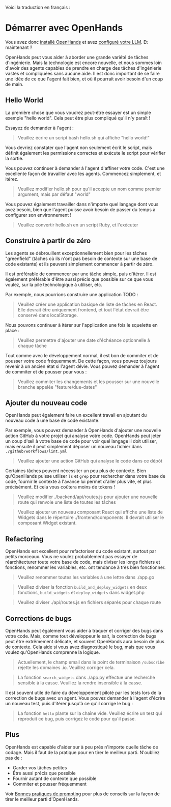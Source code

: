 Voici la traduction en français :

# Démarrer avec OpenHands

Vous avez donc [installé OpenHands](./installation) et avez
[configuré votre LLM](./installation#setup). Et maintenant ?

OpenHands peut vous aider à aborder une grande variété de tâches d'ingénierie. Mais la technologie
est encore nouvelle, et nous sommes loin d'avoir des agents capables de prendre en charge des tâches
d'ingénierie vastes et compliquées sans aucune aide. Il est donc important de se faire une idée de ce que l'agent
fait bien, et où il pourrait avoir besoin d'un coup de main.

## Hello World

La première chose que vous voudrez peut-être essayer est un simple exemple "hello world".
Cela peut être plus compliqué qu'il n'y paraît !

Essayez de demander à l'agent :
> Veuillez écrire un script bash hello.sh qui affiche "hello world!"

Vous devriez constater que l'agent non seulement écrit le script, mais définit également les
permissions correctes et exécute le script pour vérifier la sortie.

Vous pouvez continuer à demander à l'agent d'affiner votre code. C'est une excellente façon de
travailler avec les agents. Commencez simplement, et itérez.

> Veuillez modifier hello.sh pour qu'il accepte un nom comme premier argument, mais par défaut "world"

Vous pouvez également travailler dans n'importe quel langage dont vous avez besoin, bien que l'agent puisse avoir besoin de passer du
temps à configurer son environnement !

> Veuillez convertir hello.sh en un script Ruby, et l'exécuter

## Construire à partir de zéro

Les agents se débrouillent exceptionnellement bien pour les tâches "greenfield" (tâches où ils n'ont pas besoin
de contexte sur une base de code existante) et ils peuvent simplement commencer à partir de zéro.

Il est préférable de commencer par une tâche simple, puis d'itérer. Il est également préférable d'être
aussi précis que possible sur ce que vous voulez, sur la pile technologique à utiliser, etc.

Par exemple, nous pourrions construire une application TODO :

> Veuillez créer une application basique de liste de tâches en React. Elle devrait être uniquement frontend, et tout l'état
> devrait être conservé dans localStorage.

Nous pouvons continuer à itérer sur l'application une fois le squelette en place :

> Veuillez permettre d'ajouter une date d'échéance optionnelle à chaque tâche

Tout comme avec le développement normal, il est bon de commiter et de pousser votre code fréquemment.
De cette façon, vous pouvez toujours revenir à un ancien état si l'agent dévie.
Vous pouvez demander à l'agent de commiter et de pousser pour vous :

> Veuillez commiter les changements et les pousser sur une nouvelle branche appelée "feature/due-dates"


## Ajouter du nouveau code

OpenHands peut également faire un excellent travail en ajoutant du nouveau code à une base de code existante.

Par exemple, vous pouvez demander à OpenHands d'ajouter une nouvelle action GitHub à votre projet
qui analyse votre code. OpenHands peut jeter un coup d'œil à votre base de code pour voir quel langage
il doit utiliser, mais ensuite il peut simplement déposer un nouveau fichier dans `./github/workflows/lint.yml`

> Veuillez ajouter une action GitHub qui analyse le code dans ce dépôt

Certaines tâches peuvent nécessiter un peu plus de contexte. Bien qu'OpenHands puisse utiliser `ls` et `grep`
pour rechercher dans votre base de code, fournir le contexte à l'avance lui permet d'aller plus vite,
et plus précisément. Et cela vous coûtera moins de tokens !

> Veuillez modifier ./backend/api/routes.js pour ajouter une nouvelle route qui renvoie une liste de toutes les tâches

> Veuillez ajouter un nouveau composant React qui affiche une liste de Widgets dans le répertoire ./frontend/components.
> Il devrait utiliser le composant Widget existant.

## Refactoring

OpenHands est excellent pour refactoriser du code existant, surtout par petits morceaux.
Vous ne voulez probablement pas essayer de réarchitecturer toute votre base de code, mais diviser
les longs fichiers et fonctions, renommer les variables, etc. ont tendance à très bien fonctionner.

> Veuillez renommer toutes les variables à une lettre dans ./app.go

> Veuillez diviser la fonction `build_and_deploy_widgets` en deux fonctions, `build_widgets` et `deploy_widgets` dans widget.php

> Veuillez diviser ./api/routes.js en fichiers séparés pour chaque route

## Corrections de bugs

OpenHands peut également vous aider à traquer et corriger des bugs dans votre code. Mais, comme tout
développeur le sait, la correction de bugs peut être extrêmement délicate, et souvent OpenHands aura besoin de plus de contexte.
Cela aide si vous avez diagnostiqué le bug, mais que vous voulez qu'OpenHands comprenne la logique.

> Actuellement, le champ email dans le point de terminaison `/subscribe` rejette les domaines .io. Veuillez corriger cela.

> La fonction `search_widgets` dans ./app.py effectue une recherche sensible à la casse. Veuillez la rendre insensible à la casse.

Il est souvent utile de faire du développement piloté par les tests lors de la correction de bugs avec un agent.
Vous pouvez demander à l'agent d'écrire un nouveau test, puis d'itérer jusqu'à ce qu'il corrige le bug :

> La fonction `hello` plante sur la chaîne vide. Veuillez écrire un test qui reproduit ce bug, puis corrigez le code pour qu'il passe.

## Plus

OpenHands est capable d'aider sur à peu près n'importe quelle tâche de codage. Mais il faut de la pratique
pour en tirer le meilleur parti. N'oubliez pas de :
* Garder vos tâches petites
* Être aussi précis que possible
* Fournir autant de contexte que possible
* Commiter et pousser fréquemment

Voir [Bonnes pratiques de prompting](./prompting/prompting-best-practices) pour plus de conseils sur la façon de tirer le meilleur parti d'OpenHands.
